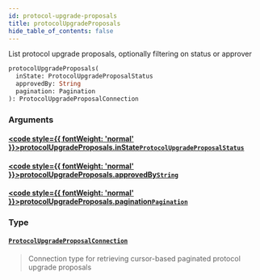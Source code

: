```yaml
---
id: protocol-upgrade-proposals
title: protocolUpgradeProposals
hide_table_of_contents: false
---
```








List protocol upgrade proposals, optionally filtering on status or approver

```graphql
protocolUpgradeProposals(
  inState: ProtocolUpgradeProposalStatus
  approvedBy: String
  pagination: Pagination
): ProtocolUpgradeProposalConnection
```


### Arguments

#### [<code style={{ fontWeight: 'normal' }}>protocolUpgradeProposals.<b>inState</b></code>](#)<Bullet />[`ProtocolUpgradeProposalStatus`](/testnet/api/graphql/enums/protocol-upgrade-proposal-status) <Badge class="secondary" text="enum"/>
> 
> 

#### [<code style={{ fontWeight: 'normal' }}>protocolUpgradeProposals.<b>approvedBy</b></code>](#)<Bullet />[`String`](/testnet/api/graphql/scalars/string) <Badge class="secondary" text="scalar"/>
> 
> 

#### [<code style={{ fontWeight: 'normal' }}>protocolUpgradeProposals.<b>pagination</b></code>](#)<Bullet />[`Pagination`](/testnet/api/graphql/inputs/pagination) <Badge class="secondary" text="input"/>
> 
> 

### Type

#### [`ProtocolUpgradeProposalConnection`](/testnet/api/graphql/objects/protocol-upgrade-proposal-connection) <Badge class="secondary" text="object"/>
> Connection type for retrieving cursor-based paginated protocol upgrade proposals
> 





